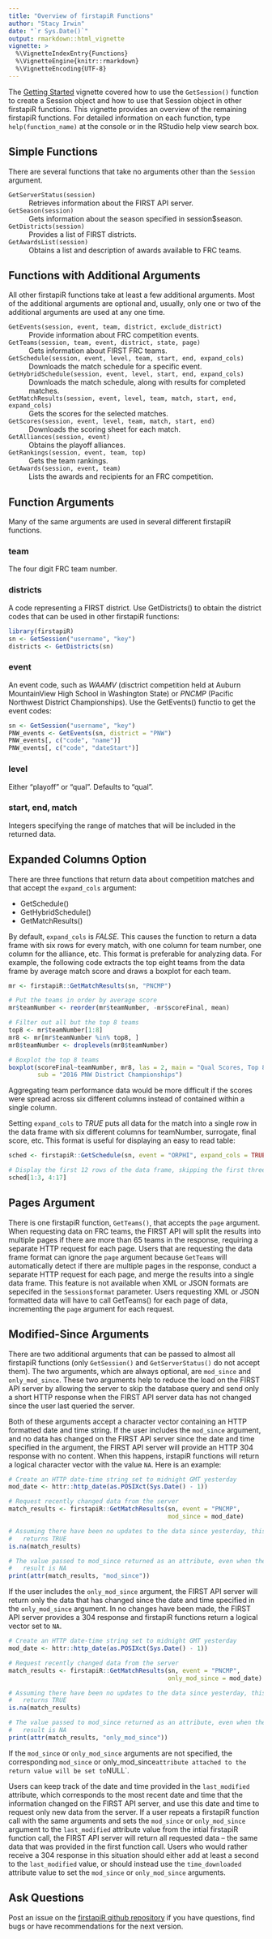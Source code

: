 ```yaml
---
title: "Overview of firstapiR Functions"
author: "Stacy Irwin"
date: "`r Sys.Date()`"
output: rmarkdown::html_vignette
vignette: >
  %\VignetteIndexEntry{Functions}
  %\VignetteEngine{knitr::rmarkdown}
  %\VignetteEncoding{UTF-8}
---
```


The [Getting Started](http://irwinsnet.github.io/firstapiR/Getting_Started)
vignette covered how to use the `GetSession()` function to create a Session
object and how to use that Session object in other firstapiR functions. This
vignette provides an overview of the remaining firstapiR functions. For detailed
information on each function, type `help(function_name)` at the console or in
the RStudio help view search box.


## Simple Functions

There are several functions that take no arguments other than the `Session`
argument.

`GetServerStatus(session)`
  ~ Retrieves information about the FIRST API server.
  
`GetSeason(session)`
  ~ Gets information about the season specified in session$season.

`GetDistricts(session)`
  ~ Provides a list of FIRST districts.
  
`GetAwardsList(session)`
  ~ Obtains a list and description of awards available to FRC teams.
  
  
## Functions with Additional Arguments

All other firstapiR functions take at least a few additional arguments. Most of 
the additional arguments are optional and, usually, only one or two of the
additional arguments are used at any one time.

`GetEvents(session, event, team, district, exclude_district)`
  ~ Provide information about FRC competition events.
  
`GetTeams(session, team, event, district, state, page)`
  ~ Gets information about FIRST FRC teams.
  
`GetSchedule(session, event, level, team, start, end, expand_cols)`
  ~ Downloads the match schedule for a specific event.
  
`GetHybridSchedule(session, event, level, start, end, expand_cols)`
  ~ Downloads the match schedule, along with results for completed matches.
  
`GetMatchResults(session, event, level, team, match, start, end, expand_cols)`
  ~ Gets the scores for the selected matches.
  
`GetScores(session, event, level, team, match, start, end)`
  ~ Downloads the scoring sheet for each match.
  
`GetAlliances(session, event)`
  ~ Obtains the playoff alliances.
  
`GetRankings(session, event, team, top)`
  ~ Gets the team rankings.
  
`GetAwards(session, event, team)`
  ~ Lists the awards and recipients for an FRC competition.


## Function Arguments

Many of the same arguments are used in several different firstapiR functions.

### team

The four digit FRC team number. 

### districts

A code representing a FIRST district. Use GetDistricts() to obtain the district
codes that can be used in other firstapiR functions:

``` r
library(firstapiR)
sn <- GetSession("username", "key")
districts <- GetDistricts(sn)
```

### event

An event code, such as _WAAMV_ (disctrict competition held at Auburn MountainView
High School in Washington State) or _PNCMP_ (Pacific Northwest District
Championships). Use the GetEvents() functio to get the event codes:

``` r
sn <- GetSession("username", "key")
PNW_events <- GetEvents(sn, district = "PNW")
PNW_events[, c("code", "name")]
PNW_events[, c("code", "dateStart")]
```

### level

Either "playoff" or "qual". Defaults to "qual".

### start, end, match

Integers specifying the range of matches that will be included in the returned
data.


## Expanded Columns Option

There are three functions that return data about competition matches and that
accept the `expand_cols` argument:

* GetSchedule()
* GetHybridSchedule()
* GetMatchResults()

By default, `expand_cols` is _FALSE_. This causes the function to return a data 
frame with six rows for every match, with one column for team number, one column
for the alliance, etc. This format is preferable for analyzing data. For
example, the following code extracts the top eight teams from the data frame by
average match score and draws a boxplot for each team.

``` r
mr <- firstapiR::GetMatchResults(sn, "PNCMP")

# Put the teams in order by average score
mr$teamNumber <- reorder(mr$teamNumber, -mr$scoreFinal, mean)

# Filter out all but the top 8 teams
top8 <- mr$teamNumber[1:8]
mr8 <- mr[mr$teamNumber %in% top8, ]
mr8$teamNumber <- droplevels(mr8$teamNumber)

# Boxplot the top 8 teams
boxplot(scoreFinal~teamNumber, mr8, las = 2, main = "Qual Scores, Top 8 Teams",
        sub = "2016 PNW District Championships")
```

Aggregating team performance data would be more difficult if the scores were
spread across six different columns instead of contained within a single column.

Setting `expand_cols` to _TRUE_ puts all data for the match into a single row
in the data frame with six different columns for teamNumber, surrogate, final
score, etc. This format is useful for displaying an easy to read table:

``` r
sched <- firstapiR::GetSchedule(sn, event = "ORPHI", expand_cols = TRUE)

# Display the first 12 rows of the data frame, skipping the first three colums
sched[1:3, 4:17]
```

## Pages Argument

There is one firstapiR function, `GetTeams()`, that accepts the `page`
argument. When requesting data on FRC teams, the FIRST API will split the
results into multiple pages if there are more than 65 teams in the response,
requiring a separate HTTP request for each page.
Users that are requesting the data frame format can ignore the `page` argument
because `GetTeams` will automatically detect if there are multiple pages in the
response, conduct a separate HTTP request for each page, and merge the results
into a single data frame. This feature is not available when XML or JSON formats
are sepecifed in the `Session$format` parameter. Users requesting XML or JSON
formatted data will have to call GetTeams() for each page of data, incrementing
the `page` argument for each request.

## Modified-Since Arguments

There are two additional arguments that can be passed to almost all firstapiR
functions (only `GetSession()` and `GetServerStatus()` do not accept them). The
two arguments, which are always optional, are `mod_since` and `only_mod_since`.
These two arguments help to reduce the load on the FIRST API server by allowing
the server to skip the database query and send only a short HTTP response when
the FIRST API server data has not changed since the user last queried the
server.

Both of these arguments accept a character vector containing an HTTP formatted 
date and time string. If the user includes the `mod_since` argument, and no data
has changed on the FIRST API server since the date and time specified in the 
argument, the FIRST API server will provide an HTTP 304 response with no 
content. When this happens, irstapiR functions will return a logical character
vector with the value `NA`. Here is an example:

```r
# Create an HTTP date-time string set to midnight GMT yesterday
mod_date <- httr::http_date(as.POSIXct(Sys.Date() - 1))

# Request recently changed data from the server
match_results <- firstapiR::GetMatchResults(sn, event = "PNCMP",
                                            mod_since = mod_date)

# Assuming there have been no updates to the data since yesterday, this
#   returns TRUE
is.na(match_results)

# The value passed to mod_since returned as an attribute, even when the
#   result is NA
print(attr(match_results, "mod_since"))

```

If the user includes the `only_mod_since` argument, the FIRST API server will
return only the data that has changed since the date and time specified in the
`only_mod_since` argument. In no changes have been made, the FIRST API server
provides a 304 response and firstapiR functions return a logical vector set to
`NA`.

```r
# Create an HTTP date-time string set to midnight GMT yesterday
mod_date <- httr::http_date(as.POSIXct(Sys.Date() - 1))

# Request recently changed data from the server
match_results <- firstapiR::GetMatchResults(sn, event = "PNCMP",
                                            only_mod_since = mod_date)

# Assuming there have been no updates to the data since yesterday, this
#   returns TRUE
is.na(match_results)

# The value passed to mod_since returned as an attribute, even when the
#   result is NA
print(attr(match_results, "only_mod_since"))

```

If the `mod_since` or `only_mod_since` arguments are not specified, the
corresponding `mod_since` or only_mod_since` attribute attached to the return
value will be set to `NULL`.

Users can keep track of the date and time provided in the `last_modified`
attribute, which corresponds to the most recent date and time that the
information changed on the FIRST API server, and use this date and time to
request only new data from the server. If a user repeats a firstapiR function
call with the same arguments and sets the `mod_since` or `only_mod_since`
argument to the `last_modified` attribute value from the intial firstapiR
function call, the FIRST API server will return all requested data -- the same
data that was provided in the first function call. Users who would rather
receive a 304 response in this situation should either add at least a second to
the `last_modified` value, or should instead use the `time_downloaded` attribute
value to set the `mod_since` or `only_mod_since` arguments.


## Ask Questions
Post an issue on the [firstapiR github repository](https://github.com/irwinsnet/firstapiR) if you have questions, find bugs or have recommendations for the next version.
